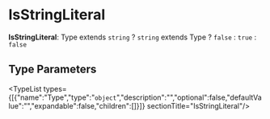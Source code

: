 
# IsStringLiteral

 **IsStringLiteral**: Type extends `string` ? `string` extends Type ? `false` : `true` : `false`

## Type Parameters

<TypeList types={[{"name":"Type","type":"`object`","description":"","optional":false,"defaultValue":"","expandable":false,"children":[]}]}  sectionTitle="IsStringLiteral"/>
